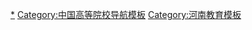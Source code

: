 [[Category:河南高等院校|*]]
[[Category:中国高等院校导航模板|Category:中国高等院校导航模板]]
[[Category:河南教育模板|Category:河南教育模板]]